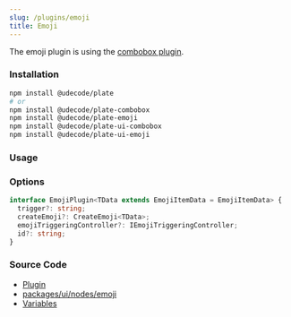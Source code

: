 ```yaml
---
slug: /plugins/emoji
title: Emoji
---
```


The emoji plugin is using the [combobox plugin](docs/plugins/combobox).

### Installation

```bash npm2yarn
npm install @udecode/plate
# or
npm install @udecode/plate-combobox
npm install @udecode/plate-emoji
npm install @udecode/plate-ui-combobox
npm install @udecode/plate-ui-emoji
```

### Usage



<EmojiSandpack />

### Options

```ts
interface EmojiPlugin<TData extends EmojiItemData = EmojiItemData> {
  trigger?: string;
  createEmoji?: CreateEmoji<TData>;
  emojiTriggeringController?: IEmojiTriggeringController;
  id?: string;
}
```

### Source Code

- [Plugin](https://github.com/udecode/plate/blob/main/packages/nodes/emoji/src/createEmojiPlugin.ts)
- [packages/ui/nodes/emoji](https://github.com/udecode/plate/tree/main/packages/ui/nodes/emoji/src)
- [Variables](https://github.com/udecode/plate/blob/main/examples/src)
